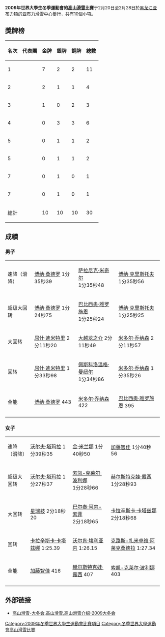 '''2009年世界大學生冬季運動會的[[高山滑雪|高山滑雪]]比賽'''于2月20日至2月28日於[[黑龙江|黑龙江]][[亚布力|亚布力]]镇的[[亚布力滑雪中心|亚布力滑雪中心]]舉行，共有10個小項。

== 獎牌榜 ==
{| class="wikitable" 
|- 
!名次!!代表團!!金牌!!銀牌!!銅牌!!總數
|-
|1||{{CHE}}||7||2||2||11
|-
|2||{{JPN}}||2||1||1||4
|-
|3||{{POL}}||1||0||2||3
|- 
|4||{{FRA}}||0||3||3||6
|- 
|5||{{SVK}}||0||1||1||2
|-
|5||{{CZE}}||0||1||1||2
|- 
|7||{{AUT}}||0||1||0||1
|- 
|7||{{ITA}}||0||1||0||1
|-
!colspan=2|總計||10||10||10||30
|}

== 成績 ==
=== 男子 ===

{| {{MedalistTable|type=項目|columns=1|style=font-size:small;}}
|-
|速降（滑降）
| {{flagicon|SUI}} [[博纳·桑德罗|博纳·桑德罗]] 1分35秒39
| {{flagicon|AUT}} [[萨拉尼克·米奇尔|萨拉尼克·米奇尔]]<br /> 1分35秒48
| {{flagicon|CHE}} [[博纳·克里斯托夫|博纳·克里斯托夫]]<br /> 1分35秒56
|-
|超级大回转
| {{flagicon|SUI}} [[博纳·桑德罗|博纳·桑德罗]] 1分24秒75
| {{flagicon|SVK}} [[巴比西奥·雅罗施恩|巴比西奥·雅罗施恩]]<br /> 1分25秒24
| {{flagicon|SUI}} [[博纳·克里斯托夫|博纳·克里斯托夫]]<br /> 1分25秒25
|-
|大回转
| {{flagicon|SUI}} [[屈什·迪米特里|屈什·迪米特里]] 2分11秒20
| {{flagicon|Japan}} [[大越龙之介|大越龙之介]] 2分11秒49
| {{flagicon|FRA}} [[米多尔·乔纳森|米多尔·乔纳森]] 2分11秒57
|-
|回转
| {{flagicon|SUI}} [[屈什·迪米特里|屈什·迪米特里]] 1分33秒98
| {{flagicon|ITA}} [[佩斯科洛温格·曼纽尔|佩斯科洛温格·曼纽尔]]<br /> 1分34秒86
| {{flagicon|FRA}} [[米多尔·乔纳森|米多尔·乔纳森]] 1分35秒26
|-
|全能
| {{flagicon|SUI}} [[博纳·桑德罗|博纳·桑德罗]] 443
| {{flagicon|FRA}} [[米多尔·乔纳森|米多尔·乔纳森]] 422
| {{flagicon|SVK}} [[巴比西奥·雅罗施恩|巴比西奥·雅罗施恩]] 395
|-
|}

=== 女子 ===
{| {{MedalistTable|type=項目|columns=1|style=font-size:small;}}
|-
|速降（滑降）
| {{flagicon|CHE}} [[沃尔夫·塔玛拉|沃尔夫·塔玛拉]] 1分39秒35
| {{flagicon|CHE}} [[金·米兰娜|金·米兰娜]] 1分40秒50
| {{flagicon|Japan}} [[加藤智佳|加藤智佳]] 1分40秒56
|-
|超级大回转
| {{flagicon|SUI}} [[沃尔夫·塔玛拉|沃尔夫·塔玛拉]] 1分27秒37
| {{flagicon|FRA}} [[索凯-克莱尔·波利娜|索凯-克莱尔·波利娜]]<br /> 1分28秒66
| {{flagicon|CZE}} [[赫尔斯特克娃·露西|赫尔斯特克娃·露西]]<br /> 1分28秒93
|-
|大回转
| {{flagicon|Japan}} [[星瑞枝|星瑞枝]] 2分18秒20
| {{flagicon|FRA}} [[巴尔泰·阿内-索菲|巴尔泰·阿内-索菲]]<br /> 2分18秒65
| {{flagicon|POL}} [[卡拉辛斯卡·卡塔兹娜|卡拉辛斯卡·卡塔兹娜]]<br /> 2分18秒68
|-
|回转
| {{flagicon|POL}} [[卡拉辛斯卡·卡塔兹娜|卡拉辛斯卡·卡塔兹娜]] 1:25.39
| {{flagicon|SUI}} [[沃尔肯·埃利亚内|沃尔肯·埃利亚内]] 1:26.15
| {{flagicon|POL}} [[克路斯-扎米卓维·阿莱克桑德拉|克路斯-扎米卓维·阿莱克桑德拉]] 1:27.34
|-
|全能
| {{flagicon|Japan}} [[加藤智佳|加藤智佳]] 416
| {{flagicon|CZE}} [[赫尔斯特克娃·露西|赫尔斯特克娃·露西]] 407
| {{flagicon|FRA}} [[索凯-克莱尔·波利娜|索凯-克莱尔·波利娜]] 403
|-
|}


== 外部链接 ==
*[https://web.archive.org/web/20090328113107/http://www.harbin2009.org/system/2008/10/17/000084365.shtml 高山滑雪-大冬会,高山滑雪,高山滑雪介绍-2009大冬会]

{{2009年冬季世界大學生運動會}}

[[Category:2009年冬季世界大學生運動會比賽項目|Category:2009年冬季世界大學生運動會比賽項目]]
[[Category:冬季世界大學運動會高山滑雪比賽|Category:冬季世界大學運動會高山滑雪比賽]]